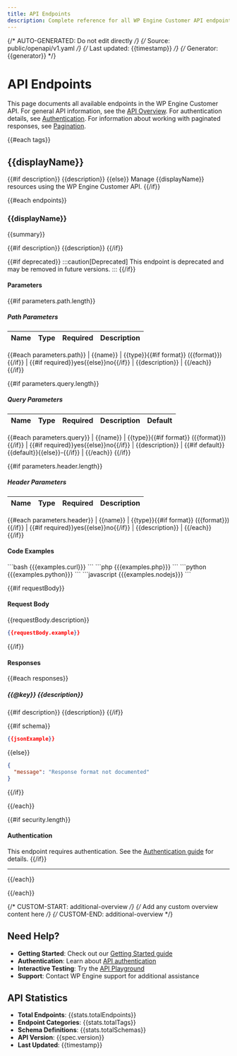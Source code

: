 ```yaml
---
title: API Endpoints
description: Complete reference for all WP Engine Customer API endpoints
---
```


{/* AUTO-GENERATED: Do not edit directly */}
{/* Source: public/openapi/v1.yaml */}
{/* Last updated: {{timestamp}} */}
{/* Generator: {{generator}} */}


# API Endpoints

This page documents all available endpoints in the WP Engine Customer API. For general API information, see the [API Overview](/api-reference/overview/). For authentication details, see [Authentication](/api-reference/authentication/). For information about working with paginated responses, see [Pagination](/api-reference/pagination/).

{{#each tags}}
## {{displayName}}

{{#if description}}
{{description}}
{{else}}
Manage {{displayName}} resources using the WP Engine Customer API.
{{/if}}

{{#each endpoints}}
### {{displayName}}

{{summary}}

{{#if description}}
{{description}}
{{/if}}

{{#if deprecated}}
:::caution[Deprecated]
This endpoint is deprecated and may be removed in future versions.
:::
{{/if}}

#### Parameters

{{#if parameters.path.length}}
##### Path Parameters

| Name | Type | Required | Description |
|------|------|----------|-------------|
{{#each parameters.path}}
| {{name}} | {{type}}{{#if format}} ({{format}}){{/if}} | {{#if required}}yes{{else}}no{{/if}} | {{description}} |
{{/each}}
{{/if}}

{{#if parameters.query.length}}
##### Query Parameters

| Name | Type | Required | Description | Default |
|------|------|----------|-------------|---------|
{{#each parameters.query}}
| {{name}} | {{type}}{{#if format}} ({{format}}){{/if}} | {{#if required}}yes{{else}}no{{/if}} | {{description}} | {{#if default}}{{default}}{{else}}-{{/if}} |
{{/each}}
{{/if}}

{{#if parameters.header.length}}
##### Header Parameters

| Name | Type | Required | Description |
|------|------|----------|-------------|
{{#each parameters.header}}
| {{name}} | {{type}}{{#if format}} ({{format}}){{/if}} | {{#if required}}yes{{else}}no{{/if}} | {{description}} |
{{/each}}
{{/if}}

#### Code Examples

<Tabs>
  <TabItem label="cURL">
    ```bash
    {{{examples.curl}}}
    ```
  </TabItem>
  <TabItem label="PHP">
    ```php
    {{{examples.php}}}
    ```
  </TabItem>
  <TabItem label="Python">
    ```python
    {{{examples.python}}}
    ```
  </TabItem>
  <TabItem label="Node.js">
    ```javascript
    {{{examples.nodejs}}}
    ```
  </TabItem>
</Tabs>

{{#if requestBody}}
#### Request Body

{{requestBody.description}}

```json
{{requestBody.example}}
```
{{/if}}

#### Responses

{{#each responses}}
##### {{@key}} {{description}}

{{#if description}}
{{description}}
{{/if}}

{{#if schema}}
```json
{{jsonExample}}
```
{{else}}
```json
{
  "message": "Response format not documented"
}
```
{{/if}}

{{/each}}

{{#if security.length}}
#### Authentication

This endpoint requires authentication. See the [Authentication guide](/api-reference/authentication/) for details.
{{/if}}

---

{{/each}}

{{/each}}

{/* CUSTOM-START: additional-overview */}
{/* Add any custom overview content here */}
{/* CUSTOM-END: additional-overview */}

## Need Help?

- **Getting Started**: Check out our [Getting Started guide](/getting-started/introduction/)
- **Authentication**: Learn about [API authentication](/api-reference/authentication/)
- **Interactive Testing**: Try the [API Playground](/try/playground/)
- **Support**: Contact WP Engine support for additional assistance

## API Statistics

- **Total Endpoints**: {{stats.totalEndpoints}}
- **Endpoint Categories**: {{stats.totalTags}}
- **Schema Definitions**: {{stats.totalSchemas}}
- **API Version**: {{spec.version}}
- **Last Updated**: {{timestamp}}
